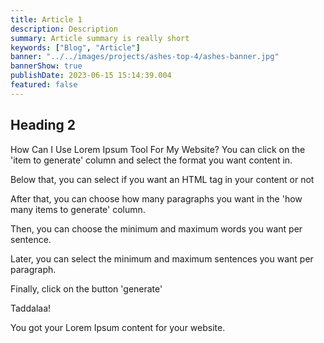 ```yaml
---
title: Article 1
description: Description
summary: Article summary is really short
keywords: ["Blog", "Article"]
banner: "../../images/projects/ashes-top-4/ashes-banner.jpg"
bannerShow: true
publishDate: 2023-06-15 15:14:39.004
featured: false
---
```


## Heading 2

How Can I Use Lorem Ipsum Tool For My Website?
You can click on the 'item to generate' column and select the format you want content in.

Below that, you can select if you want an HTML tag in your content or not

After that, you can choose how many paragraphs you want in the 'how many items to generate' column.

Then, you can choose the minimum and maximum words you want per sentence.

Later, you can select the minimum and maximum sentences you want per paragraph.

Finally, click on the button 'generate'

Taddalaa!

You got your Lorem Ipsum content for your website.